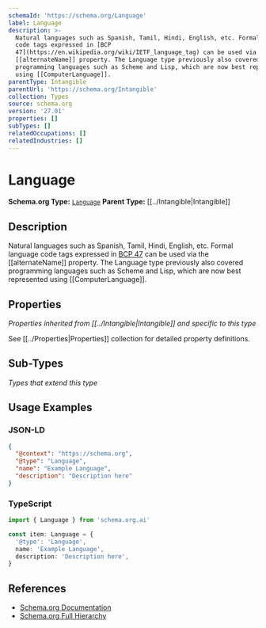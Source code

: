 ```yaml
---
schemaId: 'https://schema.org/Language'
label: Language
description: >-
  Natural languages such as Spanish, Tamil, Hindi, English, etc. Formal language
  code tags expressed in [BCP
  47](https://en.wikipedia.org/wiki/IETF_language_tag) can be used via the
  [[alternateName]] property. The Language type previously also covered
  programming languages such as Scheme and Lisp, which are now best represented
  using [[ComputerLanguage]].
parentType: Intangible
parentUrl: 'https://schema.org/Intangible'
collection: Types
source: schema.org
version: '27.01'
properties: []
subTypes: []
relatedOccupations: []
relatedIndustries: []
---
```

# Language

**Schema.org Type:** [`Language`](https://schema.org/Language)
**Parent Type:** [[../Intangible|Intangible]]

## Description

Natural languages such as Spanish, Tamil, Hindi, English, etc. Formal language code tags expressed in [BCP 47](https://en.wikipedia.org/wiki/IETF_language_tag) can be used via the [[alternateName]] property. The Language type previously also covered programming languages such as Scheme and Lisp, which are now best represented using [[ComputerLanguage]].

## Properties

*Properties inherited from [[../Intangible|Intangible]] and specific to this type*

See [[../Properties|Properties]] collection for detailed property definitions.

## Sub-Types

*Types that extend this type*

## Usage Examples

### JSON-LD

```json
{
  "@context": "https://schema.org",
  "@type": "Language",
  "name": "Example Language",
  "description": "Description here"
}
```

### TypeScript

```typescript
import { Language } from 'schema.org.ai'

const item: Language = {
  '@type': 'Language',
  name: 'Example Language',
  description: 'Description here',
}
```

## References

- [Schema.org Documentation](https://schema.org/Language)
- [Schema.org Full Hierarchy](https://schema.org/docs/full.html)
